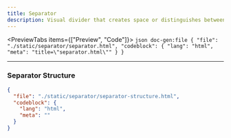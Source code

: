 ```yaml
---
title: Separator
description: Visual divider that creates space or distinguishes between sections of content.
---
```




<PreviewTabs items={["Preview", "Code"]}>
  <PreviewTab value="Preview">
    <ComponentPreview src="/separator/separator" />
  </PreviewTab>
  <PreviewTab value="Code">
    ```json doc-gen:file
    {
      "file": "./static/separator/separator.html",
      "codeblock": {
        "lang": "html",
        "meta": "title=\"separator.html\""
      }
    }
    ```
  </PreviewTab>
</PreviewTabs>

---

### Separator Structure

```json doc-gen:file
{
  "file": "./static/separator/separator-structure.html",
  "codeblock": {
    "lang": "html",
    "meta": ""
  }
}
```
